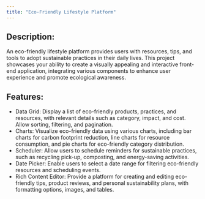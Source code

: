 ```yaml
---
title: "Eco-Friendly Lifestyle Platform"
---
```

## Description:
An eco-friendly lifestyle platform provides users with resources, tips, and tools to adopt sustainable practices in their daily lives. This project showcases your ability to create a visually appealing and interactive front-end application, integrating various components to enhance user experience and promote ecological awareness.

## Features:

- Data Grid: Display a list of eco-friendly products, practices, and resources, with relevant details such as category, impact, and cost. Allow sorting, filtering, and pagination.
- Charts: Visualize eco-friendly data using various charts, including bar charts for carbon footprint reduction, line charts for resource consumption, and pie charts for eco-friendly category distribution.
- Scheduler: Allow users to schedule reminders for sustainable practices, such as recycling pick-up, composting, and energy-saving activities.
- Date Picker: Enable users to select a date range for filtering eco-friendly resources and scheduling events.
- Rich Content Editor: Provide a platform for creating and editing eco-friendly tips, product reviews, and personal sustainability plans, with formatting options, images, and tables.